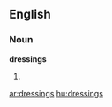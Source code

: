 ==English==

===Noun===
'''dressings'''

# {{plural of|[[dressing]]}}

[[ar:dressings]]
[[hu:dressings]]